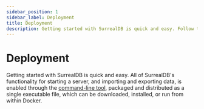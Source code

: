 ---
sidebar_position: 1
sidebar_label: Deployment
title: Deployment
description: Getting started with SurrealDB is quick and easy. Follow these tutorials for deploying SurrealDB in different environments.
---





# Deployment

Getting started with SurrealDB is quick and easy. All of SurrealDB's functionality for starting a server, and importing and exporting data, is enabled through the [command-line tool](/docs/surrealdb/cli), packaged and distributed as a single executable file, which can be downloaded, installed, or run from within Docker.

<Boxes>
    <IconBox
        title="Surreal Cloud"
        description="Learn how to deploy a single-node instance of SurrealDB on Surreal Cloud."
        href="/docs/surrealdb/deployment/surreal-cloud"
        status="available"
        icon={{
          light: LightCloud,
          dark: DarkCloud,
        }}
    />
    <IconBox
        title="Kubernetes"
        description="Learn how to deploy a multi-node instance of SurrealDB on Kubernetes."
        href="/docs/surrealdb/deployment/kubernetes"
        status="available"
        icon={{
          light: LightKubernetes,
          dark: DarkKubernetes,
        }}
    />
    <IconBox
        title="Google EKS"
        description="Learn how to deploy a multi-node instance of SurrealDB on Google Cloud Platform."
        href="/docs/surrealdb/deployment/google"
        status="available"
        icon={{
          light: LightGoogle,
          dark: DarkGoogle,
        }}
    />
    <IconBox
        title="Amazon EKS"
        description="Learn how to deploy a multi-node instance of SurrealDB on Amazon Web Services."
        href="/docs/surrealdb/deployment/amazon"
        status="available"
        icon={{
          light: LightAmazon,
          dark: DarkAmazon,
        }}
    />
    <IconBox
        title="Azure AKS"
        description="Learn how to deploy a multi-node instance of SurrealDB on Microsoft Azure."
        href="/docs/surrealdb/deployment/azure"
        status="available"
        icon={{
          light: LightAzure,
          dark: DarkAzure,
        }}
    />
</Boxes>
